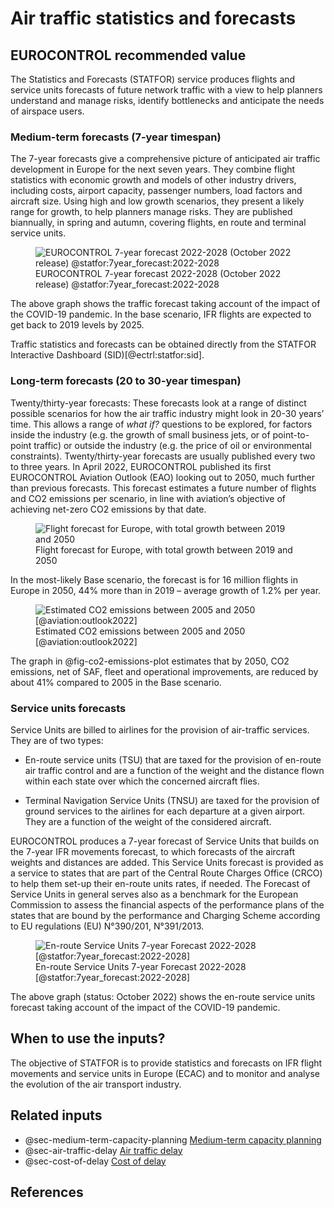 # Air traffic statistics and forecasts {#sec-air-traffic-statistics-and-forecasts}

## EUROCONTROL recommended value

The Statistics and Forecasts (STATFOR) service produces flights and service units forecasts of future network traffic with a view to help planners understand and manage risks, identify bottlenecks and anticipate the needs of airspace users.

### Medium-term forecasts (7-year timespan)

The 7-year forecasts give a comprehensive picture of anticipated air traffic development in Europe for the next seven years.
They combine flight statistics with economic growth and models of
other industry drivers, including costs, airport capacity,
passenger numbers, load factors and aircraft size.
Using high and low growth scenarios, they present a likely range
for growth, to help planners manage risks.
They are published biannually, in spring and autumn, covering flights,
en route and terminal service units.
  
![EUROCONTROL 7-year forecast 2022-2028 (October 2022 release) @statfor:7year_forecast:2022-2028](figures/forecast_2022-2028.png){#fig-forecast-2022-2028-plot}

The above graph shows the traffic forecast taking account of the impact of the COVID-19 pandemic. In the base scenario, IFR flights are expected to get back to 2019 levels by 2025.

Traffic statistics and forecasts can be obtained directly from the 
STATFOR Interactive Dashboard (SID)[@ectrl:statfor:sid].

### Long-term forecasts (20 to 30-year timespan)

Twenty/thirty-year forecasts: These forecasts look at a range of distinct possible scenarios for how the air traffic industry might look in 20-30 years’ time. This allows a range of _what if?_ questions to be explored, for factors inside the industry (e.g. the growth of small business jets, or of point-to-point traffic) or outside the industry (e.g. the price of oil or environmental constraints). Twenty/thirty-year forecasts are usually published every two to three years.
In April 2022, EUROCONTROL published its first EUROCONTROL Aviation Outlook (EAO) looking out to 2050, much further than previous forecasts. This forecast estimates a future number of flights and CO2 emissions per scenario, in line with aviation’s objective of achieving net-zero CO2 emissions by that date. 

![Flight forecast for Europe, with total growth between 2019 and 2050](figures/eao_2050_flights_base_scenario.png){#fig-Forecast-2050-plot}

In the most-likely Base scenario, the forecast is for 16 million flights in Europe in 2050, 44% more than in 2019 – average growth of 1.2% per year.


![Estimated CO2 emissions between 2005 and 2050 [@aviation:outlook2022]](figures/eao_2050_base_scenario.png){#fig-co2-emissions-plot}

The graph in @fig-co2-emissions-plot estimates that by 2050, CO2 emissions, net of SAF, fleet and operational improvements, are reduced by about 41% compared to 2005 in the Base scenario.

### Service units forecasts

Service Units are billed to airlines for the provision of air-traffic services. They are of two types:

* En-route service units (TSU) that are taxed for the provision of en-route air traffic control and are a function of the weight and the distance flown within each state over which the concerned aircraft flies.

* Terminal Navigation Service Units (TNSU) are taxed for the provision of ground services to the airlines for each departure at a given airport. They are a function of the weight of the considered aircraft.

EUROCONTROL produces a 7-year forecast of Service Units that builds on the 7-year IFR movements forecast, to which forecasts of the aircraft weights and distances are added. This Service Units forecast is provided as a service to states that are part of the Central Route Charges Office (CRCO) to help them set-up their en-route units rates, if needed. The Forecast of Service Units in general serves also as a benchmark for the European Commission to assess the financial aspects of the performance plans of the states that are bound by the performance and Charging Scheme according to EU regulations (EU) N°390/201, N°391/2013.

![En-route Service Units 7-year Forecast 2022-2028 [@statfor:7year_forecast:2022-2028]](figures/forecast_service_units.png){#fig-forecast-service-units-plot}

The above graph (status: October 2022) shows the en-route service units forecast taking account of the impact of the COVID-19 pandemic.

## When to use the inputs?

The objective of STATFOR is to provide statistics and forecasts on IFR flight movements and service units in Europe (ECAC) and to monitor and analyse the evolution of the air transport industry.

## Related inputs

* @sec-medium-term-capacity-planning [Medium-term capacity planning](#sec-medium-term-capacity-planning)
* @sec-air-traffic-delay [Air traffic delay](#sec-air-traffic-delay)
* @sec-cost-of-delay [Cost of delay](#sec-cost-of-delay)

## References